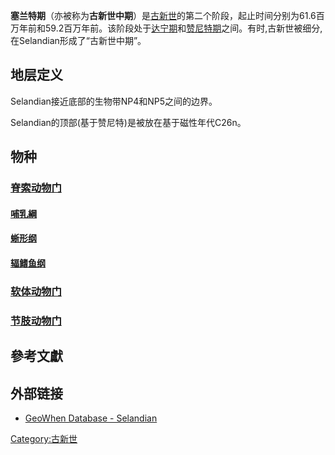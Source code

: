 {{Tertiary graphical timeline}}
'''塞兰特期'''（亦被称为'''古新世中期'''）是[[古新世|古新世]]的第二个阶段，起止时间分别为61.6百万年前和59.2百万年前。该阶段处于[[达宁期|达宁期]]和[[赞尼特期|赞尼特期]]之间。有时,古新世被细分,在Selandian形成了“古新世中期”。
== 地层定义 ==
Selandian接近底部的生物带NP4和NP5之间的边界。

Selandian的顶部(基于赞尼特)是被放在基于磁性年代C26n。
== 物种 ==
{{动态列表}}
=== [[脊索动物门|脊索动物门]] ===
==== [[哺乳綱|哺乳綱]] ====

==== [[蜥形纲|蜥形纲]] ====
==== [[辐鳍鱼纲|辐鳍鱼纲]] ====
=== [[软体动物门|软体动物门]] ===
=== [[节肢动物门|节肢动物门]] ===
==參考文獻==
{{Reflist|refs=}}
==外部链接==
*[http://www.stratigraphy.org/geowhen/stages/Selandian.html GeoWhen Database - Selandian] {{Wayback|url=http://www.stratigraphy.org/geowhen/stages/Selandian.html |date=20090207180355 }}

[[Category:古新世|Category:古新世]]

{{geol-stub}}